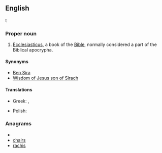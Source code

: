 ==English==
{{book of the Bible|Ben Sira}}
t
===Proper noun===
{{en-proper noun}}
# {{biblical}} [[Ecclesiasticus]], a book of the [[Bible]], normally considered a part of the Biblical apocrypha.

====Synonyms====
*[[Ben Sira]]
*[[Wisdom of Jesus son of Sirach]]

====Translations====
{{trans-top|book of the Bible}}
*Greek: {{t|el|Σοφία Σειράχ||tr=Sofía Seirách}}, {{t|el|Σοφία Ίησου Σειράχ||tr=Sofía Íisou Seirách}}
{{trans-mid}}
* Polish: {{t|pl|Mądrość Syracha|f}}
{{trans-bottom}}

===Anagrams===
* {{alphagram|achirs}}
* [[chairs#English|chairs]]
* [[rachis#English|rachis]]